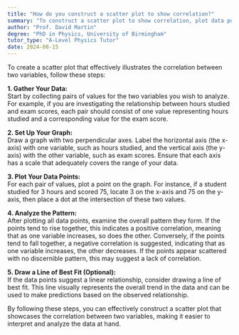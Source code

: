 ```yaml
---
title: "How do you construct a scatter plot to show correlation?"
summary: "To construct a scatter plot to show correlation, plot data points on a graph with two axes representing variables."
author: "Prof. David Martin"
degree: "PhD in Physics, University of Birmingham"
tutor_type: "A-Level Physics Tutor"
date: 2024-08-15
---
```


To create a scatter plot that effectively illustrates the correlation between two variables, follow these steps:

**1. Gather Your Data:**  
Start by collecting pairs of values for the two variables you wish to analyze. For example, if you are investigating the relationship between hours studied and exam scores, each pair should consist of one value representing hours studied and a corresponding value for the exam score.

**2. Set Up Your Graph:**  
Draw a graph with two perpendicular axes. Label the horizontal axis (the x-axis) with one variable, such as hours studied, and the vertical axis (the y-axis) with the other variable, such as exam scores. Ensure that each axis has a scale that adequately covers the range of your data.

**3. Plot Your Data Points:**  
For each pair of values, plot a point on the graph. For instance, if a student studied for $3$ hours and scored $75$, locate $3$ on the x-axis and $75$ on the y-axis, then place a dot at the intersection of these two values.

**4. Analyze the Pattern:**  
After plotting all data points, examine the overall pattern they form. If the points tend to rise together, this indicates a positive correlation, meaning that as one variable increases, so does the other. Conversely, if the points tend to fall together, a negative correlation is suggested, indicating that as one variable increases, the other decreases. If the points appear scattered with no discernible pattern, this may suggest a lack of correlation.

**5. Draw a Line of Best Fit (Optional):**  
If the data points suggest a linear relationship, consider drawing a line of best fit. This line visually represents the overall trend in the data and can be used to make predictions based on the observed relationship.

By following these steps, you can effectively construct a scatter plot that showcases the correlation between two variables, making it easier to interpret and analyze the data at hand.
    